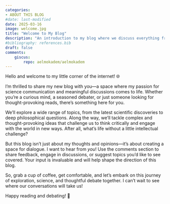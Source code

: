 ```yaml
---
categories:
- ABOUT THIS BLOG
#date: last-modified
date: 2025-03-16
image: welcome.jpg
title: "Welcome to My Blog" 
description: "An introduction to my blog where we discuss everything from science to philosophy, and more. Your thoughts and feedback are welcome!"
#bibliography: references.bib
draft: false
comments:
    giscus:
        repo: aelmokadem/aelmokadem
---
```



Hello and welcome to my little corner of the internet! 🌐

I’m thrilled to share my new blog with you—a space where my passion for science communication and meaningful discussions comes to life. Whether you’re a curious mind, a seasoned debater, or just someone looking for thought-provoking reads, there’s something here for you.

We’ll explore a wide range of topics, from the latest scientific discoveries to deep philosophical questions. Along the way, we’ll tackle complex and thought-provoking ideas that challenge us to think critically and engage with the world in new ways. After all, what’s life without a little intellectual challenge?

But this blog isn’t just about my thoughts and opinions—it’s about creating a space for dialogue. I want to hear from *you*! Use the comments section to share feedback, engage in discussions, or suggest topics you’d like to see covered. Your input is invaluable and will help shape the direction of this blog.

So, grab a cup of coffee, get comfortable, and let’s embark on this journey of exploration, science, and thoughtful debate together. I can’t wait to see where our conversations will take us!

Happy reading and debating! 🚀